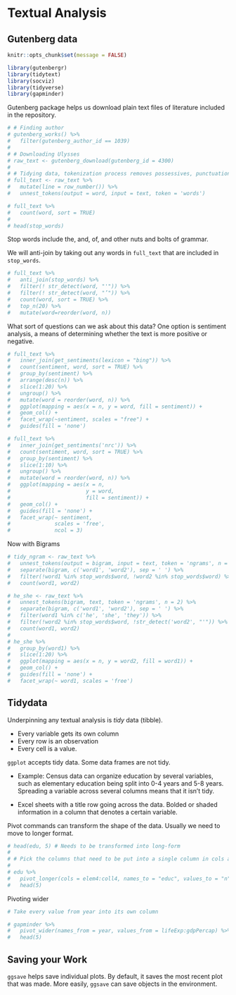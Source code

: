 # Textual Analysis

## Gutenberg data

```r
knitr::opts_chunk$set(message = FALSE)
```

```r
library(gutenbergr)
library(tidytext)
library(socviz)
library(tidyverse)
library(gapminder)
```

Gutenberg package helps us download plain text files of literature included in the repository.

```r
# # Finding author
# gutenberg_works() %>%
#   filter(gutenberg_author_id == 1039)
# 
# # Downloading Ulysses
# raw_text <- gutenberg_download(gutenberg_id = 4300)
# 
# # Tidying data, tokenization process removes possessives, punctuation.
# full_text <- raw_text %>% 
#   mutate(line = row_number()) %>% 
#   unnest_tokens(output = word, input = text, token = 'words')
```

```r
# full_text %>% 
#   count(word, sort = TRUE)
# 
# head(stop_words)
```

Stop words include the, and, of, and other nuts and bolts of grammar.

We will anti-join by taking out any words in `full_text` that are included in `stop_words`.

```r
# full_text %>%
#   anti_join(stop_words) %>%
#   filter(! str_detect(word, "'")) %>%
#   filter(! str_detect(word, "’")) %>%
#   count(word, sort = TRUE) %>%
#   top_n(20) %>%
#   mutate(word=reorder(word, n))
```

What sort of questions can we ask about this data? One option is sentiment analysis, a means of determining whether the text is more positive or negative.

```r
# full_text %>% 
#   inner_join(get_sentiments(lexicon = "bing")) %>% 
#   count(sentiment, word, sort = TRUE) %>% 
#   group_by(sentiment) %>% 
#   arrange(desc(n)) %>% 
#   slice(1:20) %>% 
#   ungroup() %>% 
#   mutate(word = reorder(word, n)) %>% 
#   ggplot(mapping = aes(x = n, y = word, fill = sentiment)) +
#   geom_col() +
#   facet_wrap(~sentiment, scales = "free") +
#   guides(fill = 'none')
```


```r
# full_text %>% 
#   inner_join(get_sentiments('nrc')) %>% 
#   count(sentiment, word, sort = TRUE) %>% 
#   group_by(sentiment) %>% 
#   slice(1:10) %>% 
#   ungroup() %>% 
#   mutate(word = reorder(word, n)) %>% 
#   ggplot(mapping = aes(x = n,
#                        y = word,
#                        fill = sentiment)) +
#   geom_col() +
#   guides(fill = 'none') +
#   facet_wrap(~ sentiment,
#              scales = 'free',
#              ncol = 3)
```

Now with Bigrams

```r
# tidy_ngram <- raw_text %>% 
#   unnest_tokens(output = bigram, input = text, token = 'ngrams', n = 2) %>% 
#   separate(bigram, c('word1', 'word2'), sep = ' ') %>% 
#   filter(!word1 %in% stop_words$word, !word2 %in% stop_words$word) %>% 
#   count(word1, word2)
```

```r
# he_she <- raw_text %>% 
#   unnest_tokens(bigram, text, token = 'ngrams', n = 2) %>% 
#   separate(bigram, c('word1', 'word2'), sep = ' ') %>% 
#   filter(word1 %in% c('he', 'she', 'they')) %>% 
#   filter(!word2 %in% stop_words$word, !str_detect('word2', "'")) %>% 
#   count(word1, word2)
# 
# he_she %>% 
#   group_by(word1) %>% 
#   slice(1:20) %>% 
#   ggplot(mapping = aes(x = n, y = word2, fill = word1)) +
#   geom_col() +
#   guides(fill = 'none') +
#   facet_wrap(~ word1, scales = 'free')
```


## Tidydata

Underpinning any textual analysis is *tidy* data (tibble).

- Every variable gets its own column
- Every row is an observation
- Every cell is a value.

`ggplot` accepts tidy data. Some data frames are not tidy.

- Example: Census data can organize education by several variables, such as elementary education being split into 0-4 years and 5-8 years. Spreading a variable across several columns means that it isn't tidy.

- Excel sheets with a title row going across the data. Bolded or shaded information in a column that denotes a certain variable.

Pivot commands can transform the shape of the data. Usually we need to move to longer format.

```r
# head(edu, 5) # Needs to be transformed into long-form
# 
# # Pick the columns that need to be put into a single column in cols argument. Then name the column. Finally, assign the values for the four colums to value_to argument.
# 
# edu %>% 
#   pivot_longer(cols = elem4:coll4, names_to = "educ", values_to = "n") %>% 
#   head(5)
```

Pivoting wider

```r
# Take every value from year into its own column

# gapminder %>%  
#   pivot_wider(names_from = year, values_from = lifeExp:gdpPercap) %>% 
#   head(5)
```

## Saving your Work

`ggsave` helps save individual plots. By default, it saves the most recent plot that was made. More easily, `ggsave` can save objects in the environment.

